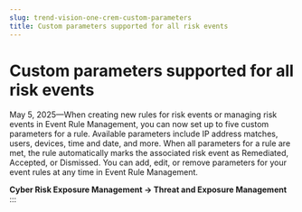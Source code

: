 ```yaml
---
slug: trend-vision-one-crem-custom-parameters
title: Custom parameters supported for all risk events
---
```

# Custom parameters supported for all risk events

May 5, 2025—When creating new rules for risk events or managing risk events in Event Rule Management, you can now set up to five custom parameters for a rule. Available parameters include IP address matches, users, devices, time and date, and more. When all parameters for a rule are met, the rule automatically marks the associated risk event as Remediated, Accepted, or Dismissed. You can add, edit, or remove parameters for your event rules at any time in Event Rule Management.

**Cyber Risk Exposure Management → Threat and Exposure Management**
:::
